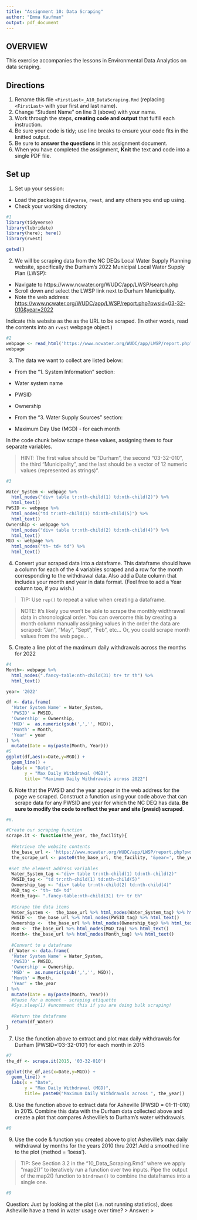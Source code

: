 ```yaml
---
title: "Assignment 10: Data Scraping"
author: "Emma Kaufman"
output: pdf_document
---
```


## OVERVIEW

This exercise accompanies the lessons in Environmental Data Analytics on data scraping. 

## Directions
1. Rename this file `<FirstLast>_A10_DataScraping.Rmd` (replacing `<FirstLast>` with your first and last name).
2. Change "Student Name" on line 3 (above) with your name.
3. Work through the steps, **creating code and output** that fulfill each instruction.
4. Be sure your code is tidy; use line breaks to ensure your code fits in the knitted output.
5. Be sure to **answer the questions** in this assignment document.
6. When you have completed the assignment, **Knit** the text and code into a single PDF file.


## Set up 
1. Set up your session:

* Load the packages `tidyverse`, `rvest`, and any others you end up using.
* Check your working directory

```r
#1 
library(tidyverse)
library(lubridate)
library(here); here()
library(rvest)

getwd()

```

2. We will be scraping data from the NC DEQs Local Water Supply Planning website, specifically the Durham's 2022 Municipal Local Water Supply Plan (LWSP): 
 * Navigate to https://www.ncwater.org/WUDC/app/LWSP/search.php
 * Scroll down and select the LWSP link next to Durham Municipality. 
 * Note the web address: <https://www.ncwater.org/WUDC/app/LWSP/report.php?pwsid=03-32-010&year=2022>
 
Indicate this website as the as the URL to be scraped. (In other words, read the contents into an `rvest` webpage object.)

```r
#2 
webpage <- read_html('https://www.ncwater.org/WUDC/app/LWSP/report.php?pwsid=03-32-010&year=2022')
webpage

```

3. The data we want to collect are listed below:

* From the "1. System Information" section:
 * Water system name
 * PWSID
 * Ownership
 
* From the "3. Water Supply Sources" section:
 * Maximum Day Use (MGD) - for each month

In the code chunk below scrape these values, assigning them to four separate variables.

>HINT: The first value should be "Durham", the second "03-32-010", the third "Municipality", and the last should be a vector of 12 numeric values (represented as strings)".

```r
#3 

Water_System <- webpage %>% 
  html_nodes("div+ table tr:nth-child(1) td:nth-child(2)") %>% 
  html_text()
PWSID <- webpage %>% 
  html_nodes("td tr:nth-child(1) td:nth-child(5)") %>% 
  html_text()
Ownership <- webpage %>% 
  html_nodes("div+ table tr:nth-child(2) td:nth-child(4)") %>% 
  html_text()
MGD <- webpage %>% 
  html_nodes("th~ td+ td") %>% 
  html_text()

```


4. Convert your scraped data into a dataframe. This dataframe should have a column for each of the 4 variables scraped and a row for the month corresponding to the withdrawal data. Also add a Date column that includes your month and year in data format. (Feel free to add a Year column too, if you wish.)

>TIP: Use `rep()` to repeat a value when creating a dataframe.

>NOTE: It's likely you won't be able to scrape the monthly widthrawal data in chronological order. You can overcome this by creating a month column manually assigning values in the order the data are scraped: "Jan", "May", "Sept", "Feb", etc... Or, you could scrape month values from the web page...

5. Create a line plot of the maximum daily withdrawals across the months for 2022

```r
#4 
Month<- webpage %>% 
  html_nodes(".fancy-table:nth-child(31) tr+ tr th") %>% 
  html_text()

year= '2022'

df <- data.frame(
  'Water System Name' = Water_System,
  'PWSID' = PWSID,
  'Ownership' = Ownership,
  'MGD' =  as.numeric(gsub(',','', MGD)),
  'Month' = Month,
  'Year' = year
) %>% 
  mutate(Date = my(paste(Month, Year)))
#5 
ggplot(df,aes(x=Date,y=MGD)) + 
  geom_line() +
  labs(x = "Date",
       y = "Max Daily Withdrawal (MGD)",
       title= "Maximum Daily Withdrawals across 2022")
```

6. Note that the PWSID and the year appear in the web address for the page we scraped. Construct a function using your code above that can scrape data for any PWSID and year for which the NC DEQ has data. **Be sure to modify the code to reflect the year and site (pwsid) scraped**.

```r
#6. 

#Create our scraping function
scrape.it <- function(the_year, the_facility){
  
  #Retrieve the website contents 
  the_base_url <- 'https://www.ncwater.org/WUDC/app/LWSP/report.php?pwsid='
  the_scrape_url <- paste0(the_base_url, the_facility, '&year=', the_year)
  
 #Set the element address variables
  Water_System_tag <-"div+ table tr:nth-child(1) td:nth-child(2)"
  PWSID_tag <- "td tr:nth-child(1) td:nth-child(5)"
  Ownership_tag <- "div+ table tr:nth-child(2) td:nth-child(4)"
  MGD_tag <- "th~ td+ td"
  Month_tag<- ".fancy-table:nth-child(31) tr+ tr th"
  
  #Scrape the data items
  Water_System <-  the_base_url %>% html_nodes(Water_System_tag) %>% html_text()
  PWSID <-  the_base_url %>% html_nodes(PWSID_tag) %>% html_text()
  Ownership <-  the_base_url %>% html_nodes(Ownership_tag) %>% html_text()
  MGD <-  the_base_url %>% html_nodes(MGD_tag) %>% html_text()
  Month<- the_base_url %>% html_nodes(Month_tag) %>% html_text()
  
  #Convert to a dataframe
 df_Water <- data.frame(
  'Water System Name' = Water_System,
  'PWSID' = PWSID,
  'Ownership' = Ownership,
  'MGD' =  as.numeric(gsub(',','', MGD)),
  'Month' = Month,
  'Year' = the_year
) %>% 
  mutate(Date = my(paste(Month, Year)))
  #Pause for a moment - scraping etiquette
  #Sys.sleep(1) #uncomment this if you are doing bulk scraping!
  
  #Return the dataframe
  return(df_Water)
}

```

7. Use the function above to extract and plot max daily withdrawals for Durham (PWSID='03-32-010') for each month in 2015

```r
#7 
the_df <- scrape.it(2015, '03-32-010')

ggplot(the_df,aes(x=Date,y=MGD)) + 
  geom_line() +
  labs(x = "Date",
       y = "Max Daily Withdrawal (MGD)",
       title= paste0("Maximum Daily Withdrawals across ", the_year))

```

8. Use the function above to extract data for Asheville (PWSID = 01-11-010) in 2015. Combine this data with the Durham data collected above and create a plot that compares Asheville's to Durham's water withdrawals.

```r
#8 


```


9. Use the code & function you created above to plot Asheville's max daily withdrawal by months for the years 2010 thru 2021.Add a smoothed line to the plot (method = 'loess').

> TIP: See Section 3.2 in the "10_Data_Scraping.Rmd" where we apply "map2()" to iteratively run a function over two inputs. Pipe the output of the map2() function to `bindrows()` to combine the dataframes into a single one. 

```r
#9 


```

Question: Just by looking at the plot (i.e. not running statistics), does Asheville have a trend in water usage over time?
> Answer:
>
